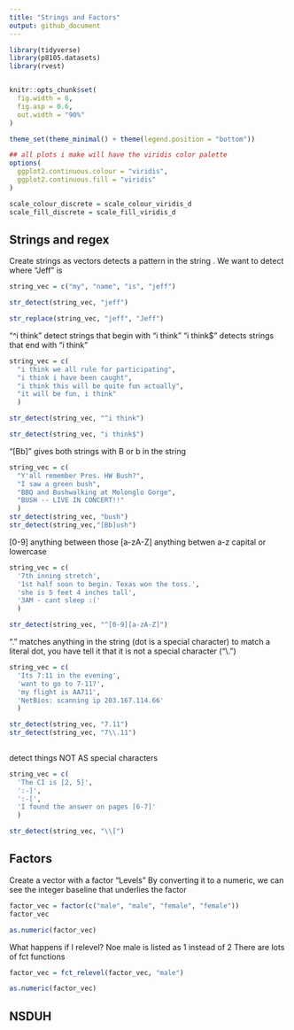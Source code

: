 ```yaml
---
title: "Strings and Factors"
output: github_document
---
```

```r
library(tidyverse)
library(p8105.datasets)
library(rvest)


knitr::opts_chunk$set(
  fig.width = 6,
  fig.asp = 0.6,
  out.width = "90%"
)

theme_set(theme_minimal() + theme(legend.position = "bottom"))

## all plots i make will have the viridis color palette
options(
  ggplot2.continuous.colour = "viridis",
  ggplot2.continuous.fill = "viridis"
)

scale_colour_discrete = scale_colour_viridis_d
scale_fill_discrete = scale_fill_viridis_d

```


## Strings and regex

Create strings as vectors 
detects a pattern in the string . We want to detect where "Jeff" is
```r
string_vec = c("my", "name", "is", "jeff")

str_detect(string_vec, "jeff")

str_replace(string_vec, "jeff", "Jeff")


```

"^i think" detect strings that begin with "i think"
"i think$" detects strings that end with "i think"
```r
string_vec = c(
  "i think we all rule for participating",
  "i think i have been caught",
  "i think this will be quite fun actually",
  "it will be fun, i think"
  )

str_detect(string_vec, "^i think")

str_detect(string_vec, "i think$")
```


"[Bb]" gives both strings with B or b in the string
```r
string_vec = c(
  "Y'all remember Pres. HW Bush?",
  "I saw a green bush",
  "BBQ and Bushwalking at Molonglo Gorge",
  "BUSH -- LIVE IN CONCERT!!"
  )
str_detect(string_vec, "bush")
str_detect(string_vec,"[Bb]ush")
```


[0-9] anything between those 
[a-zA-Z] anything betwen a-z capital or lowercase
```r
string_vec = c(
  '7th inning stretch',
  '1st half soon to begin. Texas won the toss.',
  'she is 5 feet 4 inches tall',
  '3AM - cant sleep :('
  )

str_detect(string_vec, "^[0-9][a-zA-Z]")

```


"." matches anything in the string (dot is a special character)
to match a literal dot, you have tell it that it is not a special character ("\\.")
```r
string_vec = c(
  'Its 7:11 in the evening',
  'want to go to 7-11?',
  'my flight is AA711',
  'NetBios: scanning ip 203.167.114.66'
  )

str_detect(string_vec, "7.11")
str_detect(string_vec, "7\\.11")
 
```


detect things NOT AS special characters
```r
string_vec = c(
  'The CI is [2, 5]',
  ':-]',
  ':-[',
  'I found the answer on pages [6-7]'
  )

str_detect(string_vec, "\\[")
```

## Factors

Create a vector with a factor 
"Levels" 
By converting it to a numeric, we can see the integer baseline that underlies the factor
```r
factor_vec = factor(c("male", "male", "female", "female"))
factor_vec

as.numeric(factor_vec)
```

What happens if I relevel?
Noe male is listed as 1 instead of 2 
There are lots of fct functions
```r
factor_vec = fct_relevel(factor_vec, "male")

as.numeric(factor_vec)
```


## NSDUH





















